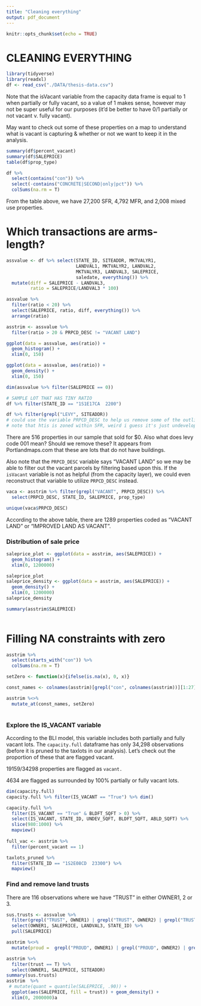 ```yaml
---
title: "Cleaning everything"
output: pdf_document
---
```


```r
knitr::opts_chunk$set(echo = TRUE)
```

# CLEANING EVERYTHING
```r
library(tidyverse)
library(readxl)
df <- read_csv("./DATA/thesis-data.csv")
```

Note that the isVacant variable from the capacity data frame is equal to 1 when partially or fully vacant, so a value of 1 makes sense, however may not be super useful for our purposes (it'd be better to have 0/1 partially or not vacant v. fully vacant).

May want to check out some of these properties on a map to understand what is vacant is capturing & whether or not we want to keep it in the analysis.
```r
summary(df$percent_vacant)
summary(df$SALEPRICE)
table(df$prop_type)

df %>% 
  select(contains("con")) %>%
  select(-contains("CONCRETE|SECOND|only|pct")) %>%
  colSums(na.rm = T)
```



From the table above, we have 27,200 SFR, 4,792 MFR, and 2,008 mixed use properties.

# Which transactions are arms-length?
```r
assvalue <- df %>% select(STATE_ID, SITEADDR, MKTVALYR1, 
                          LANDVAL1, MKTVALYR2, LANDVAL2, 
                          MKTVALYR3, LANDVAL3, SALEPRICE, 
                          saledate, everything()) %>%
  mutate(diff = SALEPRICE - LANDVAL3, 
         ratio = SALEPRICE/LANDVAL3 * 100)

assvalue %>%
  filter(ratio < 20) %>%
  select(SALEPRICE, ratio, diff, everything()) %>%
  arrange(ratio)

asstrim <- assvalue %>%
  filter(ratio > 20 & PRPCD_DESC != "VACANT LAND")

ggplot(data = assvalue, aes(ratio)) + 
  geom_histogram() +
  xlim(0, 150)

ggplot(data = assvalue, aes(ratio)) + 
  geom_density() +
  xlim(0, 150)

dim(assvalue %>% filter(SALEPRICE == 0))

# SAMPLE LOT THAT HAS TINY RATIO
df %>% filter(STATE_ID == "1S1E17CA  2200")

df %>% filter(grepl("LEVY", SITEADDR))
# could use the variable PRPCD_DESC to help us remove some of the outliers
# note that htis is zoned within SFR, weird i guess it's just undeveloped.  
```

There are 516 properties in our sample that sold for $0. Also what does levy code 001 mean? Should we remove these? It appears from Portlandmaps.com that these are lots that do not have buildings. 

Also note that the `PRPCD_DESC` variable says "VACANT LAND" so we may be able to filter out the vacant parcels by filtering based upon this. If the `isVacant` variable is not as helpful (from  the capacity layer), we could even reconstruct that variable to utilize `PRPCD_DESC` instead. 

```r
vaca <- asstrim %>% filter(grepl("VACANT", PRPCD_DESC)) %>%
  select(PRPCD_DESC, STATE_ID, SALEPRICE, prop_type)

unique(vaca$PRPCD_DESC)
```

According to the above table, there are 1289 properties coded as "VACANT LAND" or "IMPROVED LAND AS VACANT".    

### Distribution of sale price

```R
saleprice_plot <- ggplot(data = asstrim, aes(SALEPRICE)) + 
  geom_histogram() + 
  xlim(0, 1200000)

saleprice_plot
saleprice_density <- ggplot(data = asstrim, aes(SALEPRICE)) + 
  geom_density() + 
  xlim(0, 1200000)
saleprice_density

summary(asstrim$SALEPRICE)
  
```


# Filling NA constraints with zero

```R
asstrim %>%
  select(starts_with("con")) %>%
  colSums(na.rm = T)

setZero <- function(x){ifelse(is.na(x), 0, x)}

const_names <- colnames(asstrim)[grepl("con", colnames(asstrim))][1:27]

asstrim %<>%
  mutate_at(const_names, setZero)
  
```


### Explore the IS_VACANT variable

According to the BLI model, this variable includes both partially and fully vacant lots. The `capacity.full` dataframe has only 34,298 observations (before it is pruned to the taxlots in our analysis). Let's check out the proportion of these that are flagged vacant.

19159/34298 properties are flagged as `vacant.` 

4634 are flagged as surrounded by 100% partially or fully vacant lots.

```r
dim(capacity.full)
capacity.full %>% filter(IS_VACANT == "True") %>% dim()

capacity.full %>%
  filter(IS_VACANT == "True" & BLDFT_SQFT > 0) %>%
  select(IS_VACANT, STATE_ID, UNDEV_SQFT, BLDFT_SQFT, ABLD_SQFT) %>%
  slice(980:1000) %>%
  mapview()
  
full_vac <- asstrim %>%
  filter(percent_vacant == 1)

taxlots_pruned %>%
  filter(STATE_ID == "1S2E08CD  23300") %>%
  mapview()
```


### Find and remove land trusts

There are 116 observations where we have "TRUST" in either OWNER1, 2 or 3. 
```r
sus.trusts <- assvalue %>%
  filter(grepl("TRUST", OWNER1) | grepl("TRUST", OWNER2) | grepl("TRUST", OWNER3)) %>%
  select(OWNER1, SALEPRICE, LANDVAL3, STATE_ID) %>% 
  pull(SALEPRICE)

asstrim %<>%
  mutate(proud =  grepl("PROUD", OWNER1) | grepl("PROUD", OWNER2) | grepl("PROUD", OWNER3))

asstrim %>%
  filter(trust == T) %>%
  select(OWNER1, SALEPRICE, SITEADDR) 
summary(sus.trusts)
asstrim  %>%
 # mutate(quant = quantile(SALEPRICE, .90)) +
  ggplot(aes(SALEPRICE, fill = trust)) + geom_density() + 
  xlim(0, 2000000)a

```



